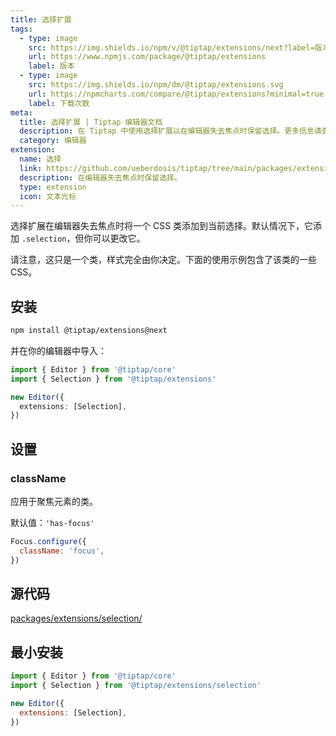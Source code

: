 ```yaml
---
title: 选择扩展
tags:
  - type: image
    src: https://img.shields.io/npm/v/@tiptap/extensions/next?label=版本
    url: https://www.npmjs.com/package/@tiptap/extensions
    label: 版本
  - type: image
    src: https://img.shields.io/npm/dm/@tiptap/extensions.svg
    url: https://npmcharts.com/compare/@tiptap/extensions?minimal=true
    label: 下载次数
meta:
  title: 选择扩展 | Tiptap 编辑器文档
  description: 在 Tiptap 中使用选择扩展以在编辑器失去焦点时保留选择。更多信息请查看我们的文档！
  category: 编辑器
extension:
  name: 选择
  link: https://github.com/ueberdosis/tiptap/tree/main/packages/extensions/src/selection
  description: 在编辑器失去焦点时保留选择。
  type: extension
  icon: 文本光标
---
```



选择扩展在编辑器失去焦点时将一个 CSS 类添加到当前选择。默认情况下，它添加 `.selection`，但你可以更改它。

请注意，这只是一个类，样式完全由你决定。下面的使用示例包含了该类的一些 CSS。

<CodeDemo path="/Extensions/Selection" />

## 安装

```bash
npm install @tiptap/extensions@next
```

并在你的编辑器中导入：

```ts
import { Editor } from '@tiptap/core'
import { Selection } from '@tiptap/extensions'

new Editor({
  extensions: [Selection],
})
```

## 设置

### className

应用于聚焦元素的类。

默认值：`'has-focus'`

```js
Focus.configure({
  className: 'focus',
})
```

## 源代码

[packages/extensions/selection/](https://github.com/ueberdosis/tiptap/blob/main/packages/extensions/src/selection/)

## 最小安装

```js
import { Editor } from '@tiptap/core'
import { Selection } from '@tiptap/extensions/selection'

new Editor({
  extensions: [Selection],
})
```